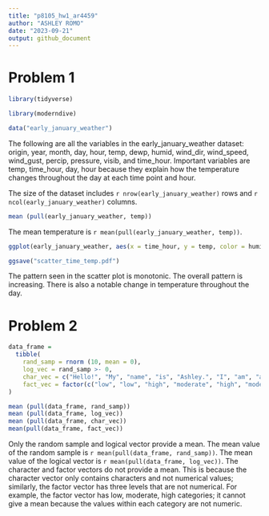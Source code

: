 ```yaml
---
title: "p8105_hw1_ar4459"
author: "ASHLEY ROMO"
date: "2023-09-21"
output: github_document 
---
```



# Problem 1
```r

library(tidyverse)

library(moderndive)

data("early_january_weather")

```

The following are all the variables in the early_january_weather dataset: origin, year, month, day, hour, temp, dewp, humid, wind_dir, wind_speed, wind_gust, percip, pressure, visib, and time_hour. Important variables are temp, time_hour, day, hour because they explain how the temperature changes throughout the day at each time point and hour.

The size of the dataset includes `r nrow(early_january_weather) ` rows and `r ncol(early_january_weather)` columns.

```r

mean (pull(early_january_weather, temp))

```

The mean temperature is `r mean(pull(early_january_weather, temp))`.

```r

ggplot(early_january_weather, aes(x = time_hour, y = temp, color = humid)) + geom_point()

ggsave("scatter_time_temp.pdf")

```

The pattern seen in the scatter plot is monotonic. The overall pattern is increasing. There is also a notable change in temperature throughout the day.

# Problem 2
```r
data_frame = 
  tibble(
    rand_samp = rnorm (10, mean = 0),
    log_vec = rand_samp >- 0,
    char_vec = c("Hello!", "My", "name", "is", "Ashley.", "I", "am", "a", "master", "student"),
    fact_vec = factor(c("low", "low", "high", "moderate", "high", "moderate", "low", "low", "low", "moderate"))
)
```


```r
mean (pull(data_frame, rand_samp))
mean (pull(data_frame, log_vec))
mean (pull(data_frame, char_vec))
mean(pull(data_frame, fact_vec))
```

Only the random sample and logical vector provide a mean. The mean value of the random sample is `r mean(pull(data_frame, rand_samp))`. The mean value of the logical vector is `r mean(pull(data_frame, log_vec))`. The character and factor vectors do not provide a mean. This is because the character vector only contains characters and not numerical values; similarly, the factor vector has three levels that are not numerical. For example, the factor vector has low, moderate, high categories; it cannot give a mean because the values within each category are not numeric.


